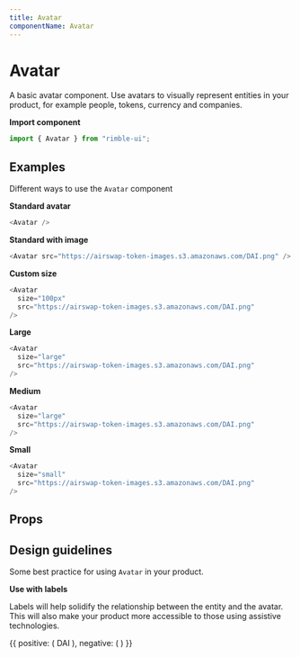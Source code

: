 ```yaml
---
title: Avatar
componentName: Avatar
---
```



# Avatar

A basic avatar component. Use avatars to visually represent entities in your product, for example people, tokens, currency and companies.

**Import component**

```jsx
import { Avatar } from "rimble-ui";
```

## Examples

Different ways to use the `Avatar` component

**Standard avatar**

```js is=react-live
<Avatar />
```

**Standard with image**

```js is=react-live
<Avatar src="https://airswap-token-images.s3.amazonaws.com/DAI.png" />
```

**Custom size**

```js is=react-live
<Avatar
  size="100px"
  src="https://airswap-token-images.s3.amazonaws.com/DAI.png"
/>
```

**Large**

```js is=react-live
<Avatar
  size="large"
  src="https://airswap-token-images.s3.amazonaws.com/DAI.png"
/>
```

**Medium**

```js is=react-live
<Avatar
  size="large"
  src="https://airswap-token-images.s3.amazonaws.com/DAI.png"
/>
```

**Small**

```js is=react-live
<Avatar
  size="small"
  src="https://airswap-token-images.s3.amazonaws.com/DAI.png"
/>
```

## Props

<PropsTable propMetaData={props.propMetaData} />

## Design guidelines

Some best practice for using `Avatar` in your product.

**Use with labels**

Labels will help solidify the relationship between the entity and the avatar. This will also make your product more accessible to those using assistive technologies.

<DoDont>
  {{
    positive: (
      <Flex>
        <Box width={1 / 2}>
          <Avatar
            size="medium"
            src="https://airswap-token-images.s3.amazonaws.com/DAI.png"
          />
        </Box>
        <Box>
          <Text>DAI</Text>
        </Box>
      </Flex>
    ),
    negative: (
      <Avatar
        size="medium"
        src="https://airswap-token-images.s3.amazonaws.com/DAI.png"
      />
    )
  }}
</DoDont>

